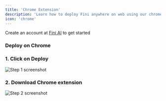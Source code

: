```yaml
---
title: 'Chrome Extension'
description: 'Learn how to deploy Fini anywhere on web using our chrome extension'
icon: 'chrome'
---
```


<Tip>Create an account at [Fini AI](https://app.usefini.com) to get started</Tip>

### Deploy on Chrome

### 1. Click on Deploy
![Step 1 screenshot](https://images.tango.us/workflows/5432cb9e-4965-4ed3-b1e7-f20dfbfa1296/steps/e1f00fa2-521a-42ed-8c55-453308670972/226dacef-421d-4c99-8672-75272fb0a282.png?crop=focalpoint&fit=crop&fp-x=0.1119&fp-y=0.3754&fp-z=1.9907&w=1200&mark-x=26&mark-y=367&m64=aHR0cHM6Ly9pbWFnZXMudGFuZ28udXMvc3RhdGljL2JsYW5rLnBuZz9tYXNrPWNvcm5lcnMmYm9yZGVyPTYlMkNGRjc0NDImdz00ODMmaD0xMDAmZml0PWNyb3AmY29ybmVyLXJhZGl1cz0xMA%3D%3D)

### 2. Download Chrome extension
![Step 2 screenshot](https://images.tango.us/workflows/5432cb9e-4965-4ed3-b1e7-f20dfbfa1296/steps/bec09200-91f2-443f-92aa-92a8e99317f3/98adb4a6-6a1f-4144-9cd3-9205e82e02cd.png?crop=focalpoint&fit=crop&fp-x=0.5255&fp-y=0.3118&fp-z=1.6032&w=1200&mark-x=553&mark-y=352&m64=aHR0cHM6Ly9pbWFnZXMudGFuZ28udXMvc3RhdGljL2JsYW5rLnBuZz9tYXNrPWNvcm5lcnMmYm9yZGVyPTYlMkNGRjc0NDImdz0xNjImaD02NyZmaXQ9Y3JvcCZjb3JuZXItcmFkaXVzPTEw)


<br />
